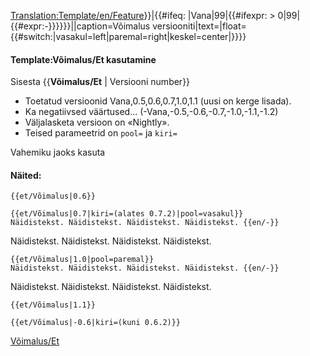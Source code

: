 <noinclude>[[Translation:Template/en/Feature]]</noinclude><noinclude></noinclude><includeonly>{{en/VersionBox|{{#ifeq: {{{1|}}}|Vana|0|{{#ifexpr: {{{1|}}} < 0|0|{{{1|}}}}}}}|{{#ifeq: {{{1|}}}|Vana|99|{{#ifexpr: {{{1|}}} > 0|99|{{#expr:-{{{1|}}}}}}}}}||caption=Võimalus versiooniti|text={{{kiri|}}}|float={{#switch:{{{pool|}}}|vasakul=left|paremal=right|keskel=center|}}}}</includeonly><noinclude>

====Template:Võimalus/Et kasutamine====
Sisesta <nowiki>{{</nowiki>'''Võimalus/Et'''<nowiki> | Versiooni number}}</nowiki>
*Toetatud versioonid Vana,0.5,0.6,0.7,1.0,1.1 (uusi on kerge lisada).
*Ka negatiivsed väärtused... (-Vana,-0.5,-0.6,-0.7,-1.0,-1.1,-1.2)
*Väljalasketa versioon on «Nightly».
*Teised parameetrid on <code>pool=</code> ja <code>kiri=</code>
Vahemiku jaoks kasuta {{en/S|et/Võimaluse vahemik}}

====Näited:====
<pre>{{et/Võimalus|0.6}}</pre>
{{et/Võimalus|0.6}}
<pre>{{et/Võimalus|0.7|kiri=(alates 0.7.2)|pool=vasakul}}
Näidistekst. Näidistekst. Näidistekst. Näidistekst. {{en/-}}</pre>
{{et/Võimalus|0.7|kiri=(alates 0.7.2)|pool=vasakul}}
Näidistekst. Näidistekst. Näidistekst. Näidistekst. {{en/-}}
<pre>{{et/Võimalus|1.0|pool=paremal}}
Näidistekst. Näidistekst. Näidistekst. Näidistekst. {{en/-}}</pre>
{{et/Võimalus|1.0|pool=paremal}}
Näidistekst. Näidistekst. Näidistekst. Näidistekst. {{en/-}}
<pre>{{et/Võimalus|1.1}}</pre>
{{et/Võimalus|1.1}}
<pre>{{et/Võimalus|-0.6|kiri=(kuni 0.6.2)}}</pre>
{{et/Võimalus|-0.6|kiri=(kuni 0.6.2)}}


[[Category:et/Mallid|Võimalus/Et]]
</noinclude>